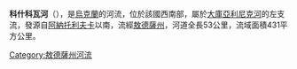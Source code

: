'''科什科瓦河'''（{{lang-uk|Кошкова}}），是[[烏克蘭|烏克蘭]]的河流，位於該國西南部，屬於[[大庫亞利尼克河|大庫亞利尼克河]]的左支流，發源自[[阿納托利夫卡_(別列佐夫卡區)|阿納托利夫卡]]以南，流經[[敖德薩州|敖德薩州]]，河道全長53公里，流域面積431平方公里。

{{DEFAULTSORT:Кошкова}}
[[Category:敖德薩州河流|Category:敖德薩州河流]]


{{Ukraine-river-stub}}